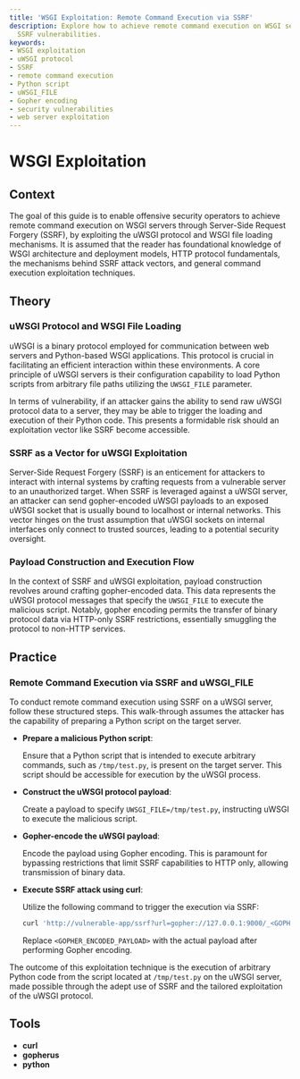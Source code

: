 ```yaml
---
title: 'WSGI Exploitation: Remote Command Execution via SSRF'
description: Explore how to achieve remote command execution on WSGI servers by exploiting
  SSRF vulnerabilities.
keywords:
- WSGI exploitation
- uWSGI protocol
- SSRF
- remote command execution
- Python script
- uWSGI_FILE
- Gopher encoding
- security vulnerabilities
- web server exploitation
---
```


# WSGI Exploitation

## Context

The goal of this guide is to enable offensive security operators to achieve remote command execution on WSGI servers through Server-Side Request Forgery (SSRF), by exploiting the uWSGI protocol and WSGI file loading mechanisms. It is assumed that the reader has foundational knowledge of WSGI architecture and deployment models, HTTP protocol fundamentals, the mechanisms behind SSRF attack vectors, and general command execution exploitation techniques.

## Theory

### uWSGI Protocol and WSGI File Loading

uWSGI is a binary protocol employed for communication between web servers and Python-based WSGI applications. This protocol is crucial in facilitating an efficient interaction within these environments. A core principle of uWSGI servers is their configuration capability to load Python scripts from arbitrary file paths utilizing the `UWSGI_FILE` parameter.

In terms of vulnerability, if an attacker gains the ability to send raw uWSGI protocol data to a server, they may be able to trigger the loading and execution of their Python code. This presents a formidable risk should an exploitation vector like SSRF become accessible.

### SSRF as a Vector for uWSGI Exploitation

Server-Side Request Forgery (SSRF) is an enticement for attackers to interact with internal systems by crafting requests from a vulnerable server to an unauthorized target. When SSRF is leveraged against a uWSGI server, an attacker can send gopher-encoded uWSGI payloads to an exposed uWSGI socket that is usually bound to localhost or internal networks. This vector hinges on the trust assumption that uWSGI sockets on internal interfaces only connect to trusted sources, leading to a potential security oversight.

### Payload Construction and Execution Flow

In the context of SSRF and uWSGI exploitation, payload construction revolves around crafting gopher-encoded data. This data represents the uWSGI protocol messages that specify the `UWSGI_FILE` to execute the malicious script. Notably, gopher encoding permits the transfer of binary protocol data via HTTP-only SSRF restrictions, essentially smuggling the protocol to non-HTTP services.

## Practice

### Remote Command Execution via SSRF and uWSGI_FILE

To conduct remote command execution using SSRF on a uWSGI server, follow these structured steps. This walk-through assumes the attacker has the capability of preparing a Python script on the target server.

- **Prepare a malicious Python script**:
  
  Ensure that a Python script that is intended to execute arbitrary commands, such as `/tmp/test.py`, is present on the target server. This script should be accessible for execution by the uWSGI process.

- **Construct the uWSGI protocol payload**:

  Create a payload to specify `UWSGI_FILE=/tmp/test.py`, instructing uWSGI to execute the malicious script.

- **Gopher-encode the uWSGI payload**:

  Encode the payload using Gopher encoding. This is paramount for bypassing restrictions that limit SSRF capabilities to HTTP only, allowing transmission of binary data.

- **Execute SSRF attack using curl**:

  Utilize the following command to trigger the execution via SSRF:

  ```bash
  curl 'http://vulnerable-app/ssrf?url=gopher://127.0.0.1:9000/_<GOPHER_ENCODED_PAYLOAD>'
  ```

  Replace `<GOPHER_ENCODED_PAYLOAD>` with the actual payload after performing Gopher encoding.

The outcome of this exploitation technique is the execution of arbitrary Python code from the script located at `/tmp/test.py` on the uWSGI server, made possible through the adept use of SSRF and the tailored exploitation of the uWSGI protocol.

## Tools

- **curl**
- **gopherus**
- **python**